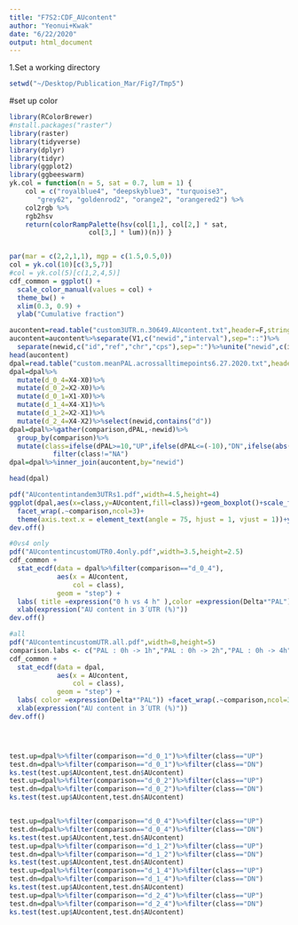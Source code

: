 ```yaml
---
title: "F7S2:CDF_AUcontent"
author: "Yeonui+Kwak"
date: "6/22/2020"
output: html_document
---
```

1.Set a working directory
```R
setwd("~/Desktop/Publication_Mar/Fig7/Tmp5")

```
#set up color
```r
library(RColorBrewer)
#nstall.packages("raster")
library(raster)
library(tidyverse)
library(dplyr)
library(tidyr)
library(ggplot2)
library(ggbeeswarm)
yk.col = function(n = 5, sat = 0.7, lum = 1) {
	col = c("royalblue4", "deepskyblue3", "turquoise3",
	   "grey62", "goldenrod2", "orange2", "orangered2") %>%
	col2rgb %>%
	rgb2hsv
	return(colorRampPalette(hsv(col[1,], col[2,] * sat,
				    col[3,] * lum))(n)) }


par(mar = c(2,2,1,1), mgp = c(1.5,0.5,0))
col = yk.col(10)[c(3,5,7)] 
#col = yk.col(5)[c(1,2,4,5)] 
cdf_common = ggplot() +
  scale_color_manual(values = col) +
  theme_bw() +
  xlim(0.3, 0.9) +
  ylab("Cumulative fraction")

```

```R
aucontent=read.table("custom3UTR.n.30649.AUcontent.txt",header=F,stringsAsFactors = F)
aucontent=aucontent%>%separate(V1,c("newid","interval"),sep="::")%>%
  separate(newid,c("id","ref","chr","cps"),sep=":")%>%unite("newid",c(id,ref,cps),sep=":")%>%select(-interval,-chr)%>%rename(AUcontent=V2)
head(aucontent)
dpal=read.table("custom.meanPAL.acrossalltimepoints6.27.2020.txt",header=T,stringsAsFactors = F)
dpal=dpal%>%
  mutate(d_0_4=X4-X0)%>%
  mutate(d_0_2=X2-X0)%>%
  mutate(d_0_1=X1-X0)%>%
  mutate(d_1_4=X4-X1)%>%
  mutate(d_1_2=X2-X1)%>%
  mutate(d_2_4=X4-X2)%>%select(newid,contains("d"))
dpal=dpal%>%gather(comparison,dPAL,-newid)%>%
  group_by(comparison)%>%
  mutate(class=ifelse(dPAL>=10,"UP",ifelse(dPAL<=(-10),"DN",ifelse(abs(dPAL)<5,"NC","NA"))))%>%
           filter(class!="NA")
dpal=dpal%>%inner_join(aucontent,by="newid")

head(dpal)

pdf("AUcontentintandem3UTRs1.pdf",width=4.5,height=4)
ggplot(dpal,aes(x=class,y=AUcontent,fill=class))+geom_boxplot()+scale_fill_manual(values=col)+theme_bw()+
  facet_wrap(.~comparison,ncol=3)+
  theme(axis.text.x = element_text(angle = 75, hjust = 1, vjust = 1))+ylab("A+U content(%)")+xlab("")
dev.off()

#0vs4 only
pdf("AUcontentincustomUTR0.4only.pdf",width=3.5,height=2.5)
cdf_common +
  stat_ecdf(data = dpal%>%filter(comparison=="d_0_4"),
            aes(x = AUcontent,
                col = class),
            geom = "step") +
  labs( title =expression("0 h vs 4 h" ),color =expression(Delta*"PAL")) +
  xlab(expression("AU content in 3´UTR (%)"))
dev.off()

#all
pdf("AUcontentincustomUTR.all.pdf",width=8,height=5)
comparison.labs <- c("PAL : 0h -> 1h","PAL : 0h -> 2h","PAL : 0h -> 4h","PAL : 1h -> 2h", "PAL : 1h -> 4h", "PAL:2h -> 4h"); names(comparison.labs) <- c("d_0_1", "d_0_2","d_0_4", "d_1_2","d_1_4", "d_2_4")
cdf_common +
  stat_ecdf(data = dpal,
            aes(x = AUcontent,
                col = class),
            geom = "step") +
  labs( color =expression(Delta*"PAL")) +facet_wrap(.~comparison,ncol=3,labeller=labeller( comparison=comparison.labs))+
  xlab(expression("AU content in 3´UTR (%)"))
dev.off()




test.up=dpal%>%filter(comparison=="d_0_1")%>%filter(class=="UP")
test.dn=dpal%>%filter(comparison=="d_0_1")%>%filter(class=="DN")
ks.test(test.up$AUcontent,test.dn$AUcontent)
test.up=dpal%>%filter(comparison=="d_0_2")%>%filter(class=="UP")
test.dn=dpal%>%filter(comparison=="d_0_2")%>%filter(class=="DN")
ks.test(test.up$AUcontent,test.dn$AUcontent)


test.up=dpal%>%filter(comparison=="d_0_4")%>%filter(class=="UP")
test.dn=dpal%>%filter(comparison=="d_0_4")%>%filter(class=="DN")
ks.test(test.up$AUcontent,test.dn$AUcontent)
test.up=dpal%>%filter(comparison=="d_1_2")%>%filter(class=="UP")
test.dn=dpal%>%filter(comparison=="d_1_2")%>%filter(class=="DN")
ks.test(test.up$AUcontent,test.dn$AUcontent)
test.up=dpal%>%filter(comparison=="d_1_4")%>%filter(class=="UP")
test.dn=dpal%>%filter(comparison=="d_1_4")%>%filter(class=="DN")
ks.test(test.up$AUcontent,test.dn$AUcontent)
test.up=dpal%>%filter(comparison=="d_2_4")%>%filter(class=="UP")
test.dn=dpal%>%filter(comparison=="d_2_4")%>%filter(class=="DN")
ks.test(test.up$AUcontent,test.dn$AUcontent)

```
